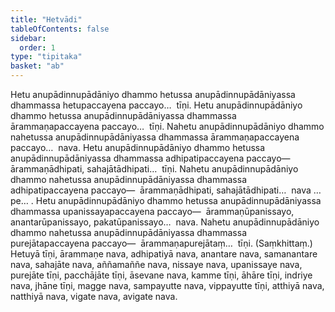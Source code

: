 ```yaml
---
title: "Hetvādi"
tableOfContents: false
sidebar:
  order: 1
type: "tipitaka"
basket: "ab"
---
```



<DynamicBreadcrumb />

<Division number="169">

<Paragraph number="306">
Hetu anupādinnupādāniyo dhammo hetussa anupādinnupādāniyassa dhammassa hetupaccayena paccayo…  tīṇi.
</Paragraph>

</Division>
<Division number="170">

<Paragraph number="307">
Hetu anupādinnupādāniyo dhammo hetussa anupādinnupādāniyassa dhammassa ārammaṇapaccayena paccayo…  tīṇi.
</Paragraph>

<Paragraph number="308">
Nahetu anupādinnupādāniyo dhammo nahetussa anupādinnupādāniyassa dhammassa ārammaṇapaccayena paccayo…  nava.
</Paragraph>

</Division>
<Division number="171">

<Paragraph number="309">
Hetu anupādinnupādāniyo dhammo hetussa anupādinnupādāniyassa dhammassa adhipatipaccayena paccayo—  ārammaṇādhipati, sahajātādhipati…  tīṇi.
</Paragraph>

<Paragraph number="310">
Nahetu anupādinnupādāniyo dhammo nahetussa anupādinnupādāniyassa dhammassa adhipatipaccayena paccayo—  ārammaṇādhipati, sahajātādhipati…  nava …pe… .
</Paragraph>

</Division>
<Division number="172">

<Paragraph number="311">
Hetu anupādinnupādāniyo dhammo hetussa anupādinnupādāniyassa dhammassa upanissayapaccayena paccayo—  ārammaṇūpanissayo, anantarūpanissayo, pakatūpanissayo…  nava.
</Paragraph>

</Division>
<Division number="173">

<Paragraph number="312">
Nahetu anupādinnupādāniyo dhammo nahetussa anupādinnupādāniyassa dhammassa purejātapaccayena paccayo—  ārammaṇapurejātaṃ…  tīṇi. (Saṃkhittaṃ.)
</Paragraph>

</Division>
<Division number="174">

<Paragraph number="313">
Hetuyā tīṇi, ārammaṇe nava, adhipatiyā nava, anantare nava, samanantare nava, sahajāte nava, aññamaññe nava, nissaye nava, upanissaye nava, purejāte tīṇi, pacchājāte tīṇi, āsevane nava, kamme tīṇi, āhāre tīṇi, indriye nava, jhāne tīṇi, magge nava, sampayutte nava, vippayutte tīṇi, atthiyā nava, natthiyā nava, vigate nava, avigate nava.
</Paragraph>
</Division>